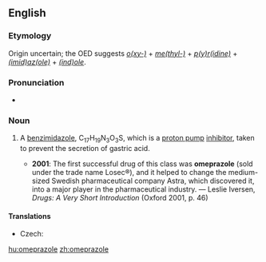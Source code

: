 ==English==
{{wikipedia}}

===Etymology===
Origin uncertain; the OED suggests ''[[oxy-|o(xy-)]]'' + ''[[methyl-|me(thyl-)]]'' + ''[[pyridine|p(y)r(idine)]]'' + ''[[imidazole|(imid)az(ole)]]'' + ''[[indole|(ind)ole]]''.

===Pronunciation===
* {{IPA|/əʊˈmɛpɹəzəʊl/}}

===Noun===
{{en-noun|-}}

# {{pharmacology}} A [[benzimidazole]], C<sub>17</sub>H<sub>19</sub>N<sub>3</sub>O<sub>3</sub>S, which is a [[proton pump]] [[inhibitor]], taken to prevent the secretion of gastric acid.
#* '''2001''': The first successful drug of this class was '''omeprazole''' (sold under the trade name Losec®), and it helped to change the medium-sized Swedish pharmaceutical company Astra, which discovered it, into a major player in the pharmaceutical industry. — Leslie Iversen, ''Drugs: A Very Short Introduction'' (Oxford 2001, p. 46)

====Translations====
{{trans-top|benzimidazole}}
* Czech: {{t-|cs|omeprazol|m}}
{{trans-mid}}
{{trans-bottom}}

[[hu:omeprazole]]
[[zh:omeprazole]]